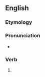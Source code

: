 ==English==

===Etymology===
{{suffix|en|deny|eth}}

===Pronunciation===
* {{rhymes|aɪəθ|lang=en}}

===Verb===
{{head|en|verb form}}

# {{en-archaic third-person singular of|deny}}